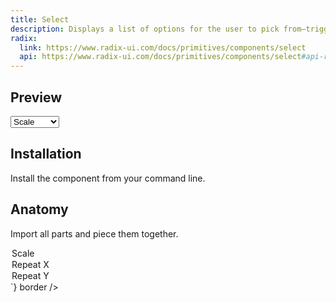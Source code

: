 ```yaml
---
title: Select
description: Displays a list of options for the user to pick from—triggered by a button.
radix:
  link: https://www.radix-ui.com/docs/primitives/components/select
  api: https://www.radix-ui.com/docs/primitives/components/select#api-reference
---
```

## Preview

<Preview>
  <Flex
    css={{
      flexDirection: "column",
      alignItems: "center",
      gap: "$3",
    }}
  >
  <Select>
    <option value="option1" label="Scale"></option>
    <option value="option2" label="Repeat X"></option>
    <option value="option3" label="Repeat Y"></option>
  </Select>
  </Flex>
</Preview>

## Installation

Install the component from your command line.

<LiveProvider>
    <LiveEditor code={`npm install @odpf/apsara`} border/>
</LiveProvider>


## Anatomy
Import all parts and piece them together.

<LiveProvider>
    <LiveEditor code={`


<Select>
  <option value="option1" label="Scale"></option>
  <option value="option2" label="Repeat X"></option>
  <option value="option3" label="Repeat Y"></option>
</Select>
`} border />
</LiveProvider>
